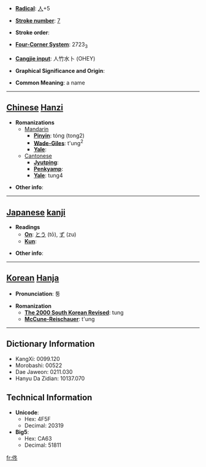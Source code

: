 * '''[[Wiktionary:Chinese radical index| Radical]]''': [[Wiktionary:Chinese radical index 人|人]]+5

* '''[[Wiktionary:Chinese total strokes index|Stroke number]]''': [[Wiktionary:Chinese total strokes index 7|7]]

* '''Stroke order''': 

* '''[[Wiktionary:Chinese four corner index|Four-Corner System]]''': 2723<sub>3</sub>

* '''[[Wiktionary:Chinese Cangjie index|Cangjie input]]''': 人竹水卜 (OHEY)

* '''Graphical Significance and Origin''': 

* '''Common Meaning''': a name

----

== [[Chinese]] [[Hanzi]] ==

* '''Romanizations'''
** [[Mandarin]]
*** '''[[Pinyin]]''': tóng (tong2)
*** '''[[Wade-Giles]]''': t'ung<sup>2</sup>
*** '''[[Yale]]''': 
**[[Cantonese]]
***'''[[Jyutping]]''':
***'''[[Penkyamp]]''': 
***'''[[Yale]]''': tung4

* '''Other info''': 

----

== [[Japanese]] [[kanji]] ==

* '''Readings'''
** '''[[On]]''': [[とう]] (tō), [[ず]] (zu)
** '''[[Kun]]''': 

* '''Other info''':  

----

== [[Korean]] [[Hanja]] ==

* '''Pronunciation''': 퉁

* '''Romanization'''
** '''[[The 2000 South Korean Revised Romanization|The 2000 South Korean Revised]]''': tung
** '''[[McCune-Reischauer]]''': t'ung

----

== Dictionary Information ==

* KangXi: 0099.120
* Morobashi: 00522
* Dae Jaweon: 0211.030
* Hanyu Da Zidian: 10137.070

== Technical Information ==

* '''Unicode''':
** Hex: 4F5F
** Decimal: 20319
* '''Big5''':
** Hex: CA63
** Decimal: 51811
[[fr:佟]]